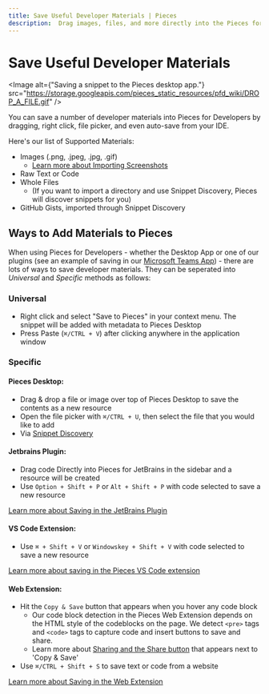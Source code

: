 ```yaml
---
title: Save Useful Developer Materials | Pieces
description:  Drag images, files, and more directly into the Pieces for Developers Desktop App. Save all types of resources - and they will be available when you need them!
---
```



<link rel="canonical" href="https://docs.pieces.app/product-highlights-and-benefits/saving-useful-developer-materials" />

# Save Useful Developer Materials

<Image alt={"Saving a snippet to the Pieces desktop app."} src="https://storage.googleapis.com/pieces_static_resources/pfd_wiki/DROP_A_FILE.gif" />

You can save a number of developer materials into Pieces for Developers by dragging, right click, file picker, and even auto-save from your IDE.

Here's our list of Supported Materials:
- Images (.png, .jpeg, .jpg, .gif)
    - [Learn more about Importing Screenshots](/docs/product-highlights-and-benefits/saving-screenshots)
- Raw Text or Code
- Whole Files
    - (If you want to import a directory and use Snippet Discovery, Pieces will discover snippets for you)
- GitHub Gists, imported through Snippet Discovery

## Ways to Add Materials to Pieces
When using Pieces for Developers - whether the Desktop App or one of our plugins (see an example of saving in our [Microsoft Teams App](/docs/extensions-plugins/teams)) - there are lots of ways to save developer materials. They can be seperated into _Universal_ and _Specific_ methods as follows:

### Universal
- Right click and select "Save to Pieces" in your context menu. The snippet will be added with metadata to Pieces Desktop
- Press Paste (`⌘/CTRL + V`) after clicking anywhere in the application window

### Specific

#### Pieces Desktop:
- Drag & drop a file or image over top of Pieces Desktop to save the contents as a new resource
- Open the file picker with `⌘/CTRL + U`, then select the file that you would like to add
- Via [Snippet Discovery](/docs/product-highlights-and-benefits/in-project-snippet-discovery)

#### Jetbrains Plugin:
- Drag code Directly into Pieces for JetBrains in the sidebar and a resource will be created
- Use `Option + Shift + P` or `Alt + Shift + P` with code selected to save a new resource

[Learn more about Saving in the JetBrains Plugin](/docs/extensions-plugins/jetbrains)

#### VS Code Extension:
- Use `⌘ + Shift + V` or `Windowskey + Shift + V` with code selected to save a new resource

[Learn more about saving in the Pieces VS Code extension](/docs/extensions-plugins/vscode)

#### Web Extension:
- Hit the `Copy & Save` button that appears when you hover any code block
    - Our code block detection in the  Pieces Web Extension depends on the HTML style of the codeblocks on the page. We detect ``` <pre> ``` tags and ``` <code> ``` tags to capture code and insert buttons to save and share.
    - Learn more about [Sharing and the Share button](/docs/features/one-click-snippet-sharing) that appears next to 'Copy & Save'
- Use `⌘/CTRL + Shift + S` to save text or code from a website

[Learn more about Saving in the Web Extension](/docs/extensions-plugins/chrome)
